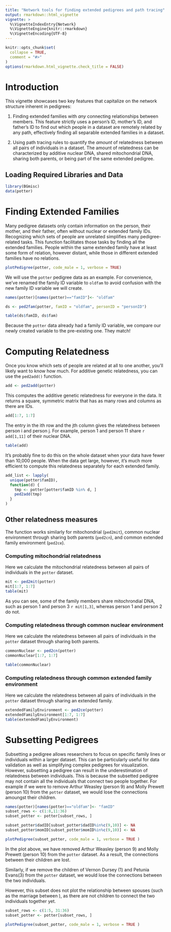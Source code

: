 ```yaml
---
title: "Network tools for finding extended pedigrees and path tracing"
output: rmarkdown::html_vignette
vignette: >
  %\VignetteIndexEntry{Network}
  %\VignetteEngine{knitr::rmarkdown}
  %\VignetteEncoding{UTF-8}
---
```


```r
knitr::opts_chunk$set(
  collapse = TRUE,
  comment = "#>"
)
options(rmarkdown.html_vignette.check_title = FALSE)
```

# Introduction

This vignette showcases two key features that capitalize on the network structure inherent in pedigrees:

1.  Finding extended families with *any* connecting relationships
    between members. This feature strictly uses a person's ID, mother's
    ID, and father's ID to find out which people in a dataset are
    remotely related by any path, effectively finding all separable
    extended families in a dataset.

2.  Using path tracing rules to quantify the *amount* of relatedness
    between all pairs of individuals in a dataset. The amount of
    relatedness can be characterized by additive nuclear DNA, shared
    mitochondrial DNA, sharing both parents, or being part of the same
    extended pedigree.

## Loading Required Libraries and Data

```r
library(BGmisc)
data(potter)
```



# Finding Extended Families

Many pedigree datasets only contain information on the person, their
mother, and their father, often without nuclear or extended family IDs.
Recognizing which sets of people are unrelated simplifies many
pedigree-related tasks. This function facilitates those tasks by finding
all the extended families. People within the same extended family have
at least some form of relation, however distant, while those in
different extended families have no relations.


```r
plotPedigree(potter, code_male = 1, verbose = TRUE)
```

We will use the `potter` pedigree data as an example. For convenience, we've renamed the family ID variable to `oldfam` to avoid confusion with the new family ID variable we will create.

```r
names(potter)[names(potter)=="famID"]<- "oldfam"

ds <- ped2fam(potter, famID = "oldfam", personID = "personID")

table(ds$famID, ds$fam)
```

Because the `potter` data already had a family ID variable, we compare 
our newly created variable to the pre-existing one. They match!

# Computing Relatedness

Once you know which sets of people are related at all to one another,
you'll likely want to know how much. For additive genetic relatedness,
you can use the `ped2add()` function.

```r
add <- ped2add(potter)
```

This computes the additive genetic relatedness for everyone in the data.
It returns a square, symmetric matrix that has as many rows and columns
as there are IDs.

```r
add[1:7, 1:7]
```

The entry in the ith row and the jth column gives the relatedness
between person i and person j. For example, person 1 and person 11 share
`r add[1,11]` of their nuclear DNA.

```r
table(add)
```

It's probably fine to do this on the whole dataset when your data have
fewer than 10,000 people. When the data get large, however, it's much
more efficient to compute this relatedness separately for each extended
family.

```r
add_list <- lapply(
  unique(potter$famID),
  function(d) {
    tmp <- potter[potter$famID %in% d, ]
    ped2add(tmp)
  }
)
```

## Other relatedness measures

The function works similarly for mitochondrial (`ped2mit`), common
nuclear environment through sharing both parents (`ped2cn`), and common
extended family environment (`ped2ce`).

### Computing mitochondrial relatedness


Here we calculate the mitochondrial relatedness between all pairs of
individuals in the `potter` dataset.


```r
mit <- ped2mit(potter)
mit[1:7, 1:7]
table(mit)
```

As you can see, some of the family members share mitochrondial DNA, such
as person 1 and person 3 `r mit[1,3]`, whereas person 1 and person 2 do
not.

### Computing relatedness through common nuclear environment

Here we calculate the relatedness between all pairs of individuals in
the `potter` dataset through sharing both parents.

```r
commonNuclear <- ped2cn(potter)
commonNuclear[1:7, 1:7]

table(commonNuclear)
```

### Computing relatedness through common extended family environment

Here we calculate the relatedness between all pairs of individuals in
the `potter` dataset through sharing an extended family.

```r
extendedFamilyEnvironment <- ped2ce(potter)
extendedFamilyEnvironment[1:7, 1:7]
table(extendedFamilyEnvironment)
```

# Subsetting Pedigrees

Subsetting a pedigree allows researchers to focus on specific family lines or individuals within a larger dataset. This can be particularly useful for data validation as well as simplifying complex pedigrees for visualization. However, subsetting a pedigree can result in the underestimation of relatedness between individuals. This is because the subsetted pedigree may not contain all the individuals that connect two people together. For example if we were to remove Arthur Weasley (person 9) and Molly Prewett (person 10) from the `potter` dataset, we would lose the connections amoungst their children. 


```r
names(potter)[names(potter)=="oldfam"]<- "famID"
subset_rows <- c(1:8,11:36)
subset_potter <- potter[subset_rows, ]

subset_potter$dadID[subset_potter$dadID%in%c(9,10)] <- NA
subset_potter$momID[subset_potter$momID%in%c(9,10)] <- NA

plotPedigree(subset_potter, code_male = 1, verbose = TRUE )

```

In the plot above, we have removed Arthur Weasley (person 9) and Molly Prewett (person 10) from the `potter` dataset. As a result, the connections between their children are lost. 

Similarly, if we remove the children of Vernon Dursey (1) and Petunia Evans(3) from the `potter` dataset, we would lose the connections between the two individuals.

However, this subset does not plot the relationship between spouses (such as the marriage between ), as there are not children to connect the two individuals together yet.

```r
subset_rows <- c(1:5, 31:36)
subset_potter <- potter[subset_rows, ]
```
```r

plotPedigree(subset_potter, code_male = 1, verbose = TRUE )
```
